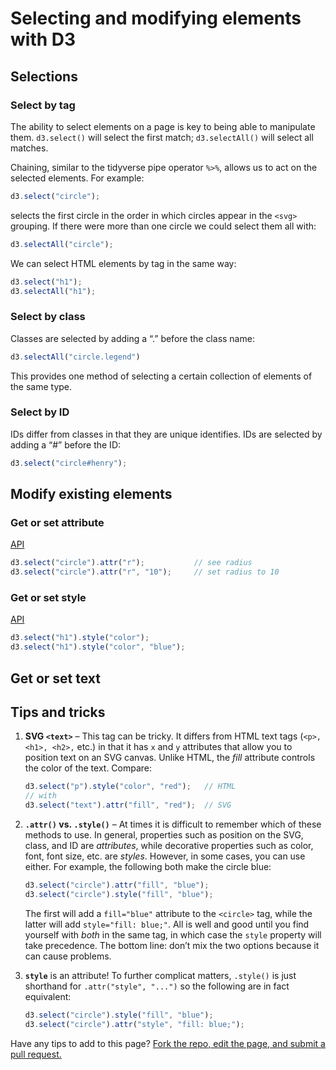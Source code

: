 # Selecting and modifying elements with D3 {#d3intro}

## Selections

### Select by tag

The ability to select elements on a page is key to being able to manipulate them.  `d3.select()` will select the first match; `d3.selectAll()` will select all matches.

Chaining, similar to the tidyverse pipe operator `%>%`, allows us to act on the selected elements.  For example:

``` js
d3.select("circle");
```

selects the first circle in the order in which circles appear in the `<svg>` grouping. If there were more than one circle we could select them all with:

``` js
d3.selectAll("circle");
```

We can select HTML elements by tag in the same way:

``` js
d3.select("h1");
d3.selectAll("h1");
```

### Select by class

Classes are selected by adding a "." before the class name:

``` js
d3.selectAll("circle.legend")
```

This provides one method of selecting a certain collection of elements of the same type.

### Select by ID

IDs differ from classes in that they are unique identifies.  IDs are selected by adding a "#" before the ID:

``` js
d3.select("circle#henry");
```

## Modify existing elements

### Get or set attribute

[API](https://github.com/d3/d3-selection/blob/v1.4.0/README.md#selection_attr)

``` js
d3.select("circle").attr("r");           // see radius
d3.select("circle").attr("r", "10");     // set radius to 10
```


### Get or set style

[API](https://github.com/d3/d3-selection/blob/v1.4.0/README.md#selection_style)

``` js
d3.select("h1").style("color");
d3.select("h1").style("color", "blue");
```

## Get or set text


## Tips and tricks

1. **SVG `<text>`** -- This tag can be tricky.  It differs from HTML text tags (`<p>, <h1>, <h2>,` etc.) in that it has `x` and `y` attributes that allow you to position text on an SVG canvas.  Unlike HTML, the *fill* attribute controls the color of the text. Compare:
    
    ``` js
    d3.select("p").style("color", "red");   // HTML
    // with
    d3.select("text").attr("fill", "red");  // SVG
    ```

2. **`.attr()` vs. `.style()`** -- At times it is difficult to remember which of these methods to use. In general, properties such as position on the SVG, class, and ID are *attributes*, while decorative properties such as color, font, font size, etc. are *styles*.  However, in some cases, you can use either. For example, the following both make the circle blue:

    ``` js
    d3.select("circle").attr("fill", "blue");
    d3.select("circle").style("fill", "blue");
    ```
    
    The first will add a `fill="blue"` attribute to the `<circle>` tag, while the latter will add `style="fill: blue;"`. All is well and good until you find yourself with *both* in the same tag, in which case the `style` property will take precedence. The bottom line: don't mix the two options because it can cause problems.


3. **`style`** is an attribute! To further complicat matters, `.style()` is just shorthand for `.attr("style", "...")` so the following are in fact equivalent:

    ``` js
    d3.select("circle").style("fill", "blue");
    d3.select("circle").attr("style", "fill: blue;");
    ```
    

Have any tips to add to this page? [Fork the repo, edit the page, and submit a pull request.](https://github.com/jtr13/d3book/edit/master/d3intro.Rmd){target="_blank"}

